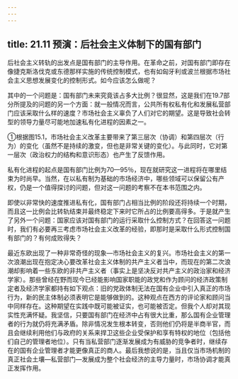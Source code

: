 ```yaml
---
---
---
```

title: 21.11 预演：后社会主义体制下的国有部门
---



后社会主义转轨的出发点是国有部门的主导作用。在革命之前，对国有部门即存在像捷克斯洛伐克或东德那样实施的传统控制模式，也有如匈牙利或波兰根据市场社会主义思想发展变化的控制形式。如今应该怎么做呢？

其中的一个问题是：国有部门未来究竟该占多大比例？很显然，这是我们在19.7部分所提及的问题的另一个方面：就一般情况而言，公共所有权私有化和发展私营部门应该采取什么样的速度？市场社会主义辜负了人们对它的期望。这是导致社会转型的领导力量尽可能地加速私有化进程的因素之一。

①根据图15.1，市场社会主义改革主要带来了第三层次（协调）和第四层次（行为）的变化（虽然不是持续的激变，但也是非常关键的变化）。与此同时，它对第一层次（政治权力的结构和意识形态）也产生了反馈作用。

私有化进程的起点是国有部门比例为70—95％，现在就研究这一进程将在哪里结束为时尚早。当然，在以私有制为基础的市场经济中，哪些领域可以保留公有产权，仍是一个值得探讨的问题，但对这一问题的考察不在本书范围之内。

即使以非常快的速度推进私有化，国有部门占相当比例的阶段还将持续一个时期，而且这一比例会比转轨结束并最终稳定下来时它所占的比例要高得多。于是就产生了另外一个问题：国家应该对国有部门的运行采取什么控制方式？在回答这一问题时，我们有必要再三考虑市场社会主义改革的经验，即那时是采取什么形式控制国有部门的？有何成败得失？

最近东欧出现了一种非常奇怪的现象—市场社会主义的复兴。市场社会主义的第一次浪潮出现在抱定决心要改革社会主义体制的共产主义者当中，而现在的第二次浪潮却影响着一些东欧的非共产主义者（事实上是坚决反对共产主义的政治家和经济学家）。那些曾经在野而现今已经能影响国家职能的政党和作为顾问的经济政策制定者及经济学家都持有如下观点：旧的党政体制无法在国有企业中引入真正的市场行为，新的民主体制必须表明它是能够做到的。这种观点在西方的评论家和顾问当中同样存在。这种期望在实践中既可能被证实，也可能被否定。但我个人却对其现实性充满怀疑。我坚信，只要国有部门在经济中占有很大比重，那么国有企业管理者的行为就仍将充满矛盾。除非情况发生根本转变，否则他们仍将是半商半官，而且会继续利用他们与政府的关系来捍卫这些企业受保护和享有特权的地位（包括他们自己的管理者地位）。只有当私营部门逐渐发展成为有威胁的竞争者时，继续存在的国有企业管理者才能更像真正的商人。最后我想说的是，当且仅当市场机制的真正社会土壤—私营部门—发展成为整个社会经济的主导力量时，市场协调才能真正发挥作用。